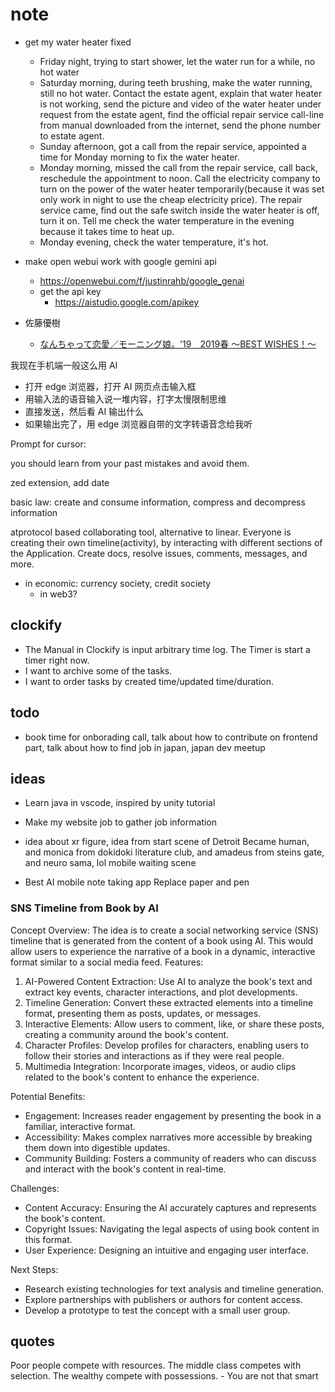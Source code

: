 # note

- get my water heater fixed
  - Friday night, trying to start shower, let the water run for a while, no hot water
  - Saturday morning, during teeth brushing, make the water running, still no hot water. Contact the estate agent, explain that water heater is not working, send the picture and video of the water heater under request from the estate agent, find the official repair service call-line from manual downloaded from the internet, send the phone number to estate agent.
  - Sunday afternoon, got a call from the repair service, appointed a time for Monday morning to fix the water heater.
  - Monday morning, missed the call from the repair service, call back, reschedule the appointment to noon. Call the electricity company to turn on the power of the water heater temporarily(because it was set only work in night to use the cheap electricity price). The repair service came, find out the safe switch inside the water heater is off, turn it on. Tell me check the water temperature in the evening because it takes time to heat up.
  - Monday evening, check the water temperature, it's hot.

- make open webui work with google gemini api
  - https://openwebui.com/f/justinrahb/google_genai
  - get the api key
    - https://aistudio.google.com/apikey

- 佐藤優樹
  - [ なんちゃって恋愛／モーニング娘。'19　2019春 ～BEST WISHES！～ ](https://youtu.be/OsDWJQn3IJk)

我现在手机端一般这么用 AI

- 打开 edge 浏览器，打开 AI 网页点击输入框
- 用输入法的语音输入说一堆内容，打字太慢限制思维
- 直接发送，然后看 AI 输出什么
- 如果输出完了，用 edge 浏览器自带的文字转语音念给我听

Prompt for cursor:

you should learn from your past mistakes and avoid them.

zed extension, add date

basic law: create and consume information, compress and decompress information

atprotocol based collaborating tool, alternative to linear. Everyone is creating their own timeline(activity), by interacting with different sections of the Application. Create docs, resolve issues, comments, messages, and more.

- in economic: currency society, credit society
  - in web3?

## clockify

- The Manual in Clockify is input arbitrary time log. The Timer is start a timer right now.
- I want to archive some of the tasks.
- I want to order tasks by created time/updated time/duration.

## todo

- book time for onborading call, talk about how to contribute on frontend part, talk about how to find job in japan, japan dev meetup

## ideas

- Learn java in vscode, inspired by unity tutorial

- Make my website job to gather job information

- idea about xr figure, idea from start scene of Detroit Became human, and monica from dokidoki literature club, and amadeus from steins gate, and neuro sama, lol mobile waiting scene

- Best AI mobile note taking app Replace paper and pen

### SNS Timeline from Book by AI

Concept Overview:
The idea is to create a social networking service (SNS) timeline that is generated from the content of a book using AI. This would allow users to experience the narrative of a book in a dynamic, interactive format similar to a social media feed.
Features:

1. AI-Powered Content Extraction: Use AI to analyze the book's text and extract key events, character interactions, and plot developments.
2. Timeline Generation: Convert these extracted elements into a timeline format, presenting them as posts, updates, or messages.
3. Interactive Elements: Allow users to comment, like, or share these posts, creating a community around the book's content.
4. Character Profiles: Develop profiles for characters, enabling users to follow their stories and interactions as if they were real people.
5. Multimedia Integration: Incorporate images, videos, or audio clips related to the book's content to enhance the experience.

Potential Benefits:

- Engagement: Increases reader engagement by presenting the book in a familiar, interactive format.
- Accessibility: Makes complex narratives more accessible by breaking them down into digestible updates.
- Community Building: Fosters a community of readers who can discuss and interact with the book's content in real-time.

Challenges:

- Content Accuracy: Ensuring the AI accurately captures and represents the book's content.
- Copyright Issues: Navigating the legal aspects of using book content in this format.
- User Experience: Designing an intuitive and engaging user interface.

Next Steps:

- Research existing technologies for text analysis and timeline generation.
- Explore partnerships with publishers or authors for content access.
- Develop a prototype to test the concept with a small user group.



## quotes

Poor people compete with resources. The middle class competes with selection. The wealthy compete with possessions. - You are not that smart

##




##
